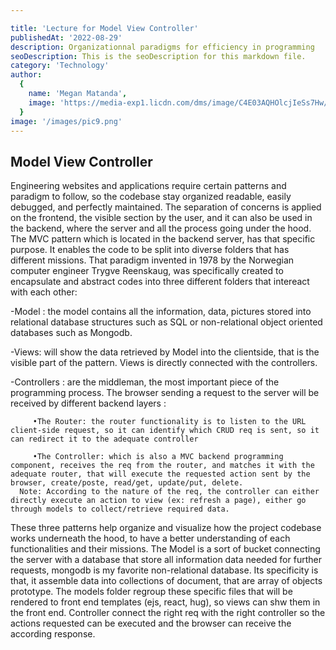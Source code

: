 ```yaml
---

title: 'Lecture for Model View Controller'
publishedAt: '2022-08-29'
description: Organizationnal paradigms for efficiency in programming
seoDescription: This is the seoDescription for this markdown file.
category: 'Technology'
author:
  {
    name: 'Megan Matanda',
    image: 'https://media-exp1.licdn.com/dms/image/C4E03AQHOlcjIeSs7Hw/profile-displayphoto-shrink_200_200/0/1656079264419?e=1665014400&v=beta&t=iqNsDEnusO-SGUDunM-TC5ZJcMGGMq6Yn_xWwOVYXvE',
  }
image: '/images/pic9.png'
---
```


## Model View Controller

Engineering websites and applications require certain patterns and  paradigm to follow, so the codebase stay organized readable, easily debugged, and perfectly maintained.
The separation of concerns is applied on the frontend, the visible section by the user, and it can also be used in the backend, where the server and all the process going under the hood.
The MVC pattern which is located in the backend server, has that specific purpose. It enables the code to be split into diverse folders that has different missions.
That paradigm invented in 1978 by the Norwegian computer engineer Trygve Reenskaug, was specifically created to encapsulate and abstract codes into three different folders that intereact with each other:

-Model : the model contains all the information, data, pictures stored into relational database structures such as SQL or non-relational object oriented databases such as Mongodb.

-Views: will show the data retrieved by Model into the clientside, that is the visible part of the pattern. Views is directly connected with the controllers.

-Controllers : are the middleman, the most important piece of the programming process. The browser sending a request to the server will be received by different backend layers :

         •The Router: the router functionality is to listen to the URL client-side request, so it can identify which CRUD req is sent, so it can redirect it to the adequate controller

         •The Controller: which is also a MVC backend programming component, receives the req from the router, and matches it with the adequate router, that will execute the requested action sent by the browser, create/poste, read/get, update/put, delete.
      Note: According to the nature of the req, the controller can either directly execute an action to view (ex: refresh a page), either go through models to collect/retrieve required data.

These three patterns help organize and visualize how the project codebase works underneath the hood, to have a better understanding of each functionalities and their missions. The Model is a sort of bucket connecting the server with a database that store all information data needed for further requests, mongodb is my favorite non-relational database. 
Its specificity is that, it assemble data into collections of document, that are array of objects prototype. The models folder regroup these specific files that will be rendered to front end templates (ejs, react, hug), so views can shw them in the front end. Controller connect the right req with the right controller so the actions requested can be executed and the browser can receive the  according response.